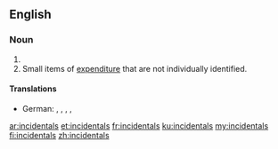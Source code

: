 ==English==

===Noun===
{{head|en|noun plural form}}

# {{plural of|incidental|lang=en}}
# Small items of [[expenditure]] that are not individually identified.

====Translations====
{{trans-top|small items that are not individually identified}}
* German: {{t+|de|Kleinmaterial|n}}, {{t+|de|Kleinkram|m}}, {{t+|de|Nebenausgaben|f}}, {{t|de|unvorhergesehene Ausgaben|f}}, {{t|de|Verbrauchsmaterial|n}}
{{trans-mid}}
{{trans-bottom}}

[[ar:incidentals]]
[[et:incidentals]]
[[fr:incidentals]]
[[ku:incidentals]]
[[my:incidentals]]
[[fi:incidentals]]
[[zh:incidentals]]